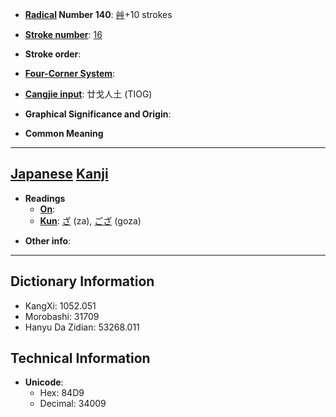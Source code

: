 * '''[[Wiktionary:Chinese radical index| Radical]] Number 140''': [[Wiktionary:Chinese radical index 艸|艸]]+10 strokes

* '''[[Wiktionary:Chinese total strokes index|Stroke number]]''': [[Wiktionary:Chinese total strokes index 16|16]]

* '''Stroke order''': 

* '''[[Wiktionary:Chinese four corner index|Four-Corner System]]''': 

* '''[[Wiktionary:Chinese Cangjie index|Cangjie input]]''': 廿戈人土 (TIOG)

* '''Graphical Significance and Origin''': 

* '''Common Meaning'''

----

== [[Japanese]] [[Kanji]] ==

* '''Readings'''
** '''[[On]]''': 
** '''[[Kun]]''': [[ざ]] (za), [[ござ]] (goza)

* '''Other info''':  

----

== Dictionary Information ==

* KangXi: 1052.051
* Morobashi: 31709
* Hanyu Da Zidian: 53268.011

== Technical Information ==

* '''Unicode''':
** Hex: 84D9
** Decimal: 34009